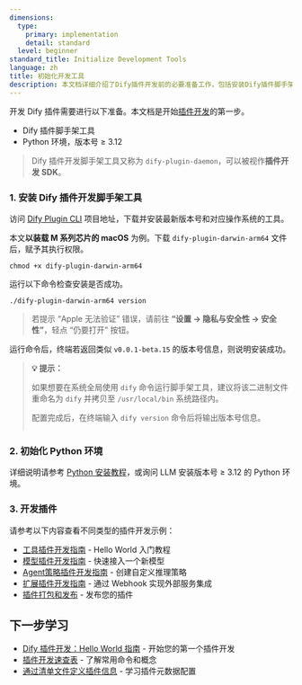 ```yaml
---
dimensions:
  type:
    primary: implementation
    detail: standard
  level: beginner
standard_title: Initialize Development Tools
language: zh
title: 初始化开发工具
description: 本文档详细介绍了Dify插件开发前的必要准备工作，包括安装Dify插件脚手架工具（dify-plugin-daemon）和配置Python环境（版本要求≥3.12）的完整步骤。文档还提供了各类型插件开发的参考链接。
---
```


开发 Dify 插件需要进行以下准备。本文档是开始[插件开发](/plugin_dev_zh/0111-getting-started-dify-plugin.zh)的第一步。

* Dify 插件脚手架工具
* Python 环境，版本号 ≥ 3.12

> Dify 插件开发脚手架工具又称为 `dify-plugin-daemon`，可以被视作**插件开发 SDK**。

### **1. 安装 Dify 插件开发脚手架工具**

访问 [Dify Plugin CLI](https://github.com/langgenius/dify-plugin-daemon/releases) 项目地址，下载并安装最新版本号和对应操作系统的工具。

本文**以装载 M 系列芯片的 macOS** 为例。下载 `dify-plugin-darwin-arm64` 文件后，赋予其执行权限。

```
chmod +x dify-plugin-darwin-arm64
```

运行以下命令检查安装是否成功。

```
./dify-plugin-darwin-arm64 version
```

> 若提示 “Apple 无法验证” 错误，请前往 **“设置 → 隐私与安全性 → 安全性”**，轻点 “仍要打开” 按钮。

运行命令后，终端若返回类似 `v0.0.1-beta.15` 的版本号信息，则说明安装成功。

> **💡 提示：**
>
> 如果想要在系统全局使用 `dify` 命令运行脚手架工具，建议将该二进制文件重命名为 `dify` 并拷贝至 `/usr/local/bin` 系统路径内。
> 
> 配置完成后，在终端输入 `dify version` 命令后将输出版本号信息。
> 
> <img src="https://assets-docs.dify.ai/2025/02/74e57a57c1ae1cc70f4a45084cbbb37e.png" alt="" />

### **2. 初始化 Python 环境**

详细说明请参考 [Python 安装教程](https://pythontest.com/python/installing-python-3-11/)，或询问 LLM 安装版本号 ≥ 3.12 的 Python 环境。

### 3. 开发插件

请参考以下内容查看不同类型的插件开发示例：

- [工具插件开发指南](/plugin_dev_zh/0211-getting-started-dify-tool.zh) - Hello World 入门教程
- [模型插件开发指南](/plugin_dev_zh/0211-getting-started-new-model.zh) - 快速接入一个新模型
- [Agent策略插件开发指南](/plugin_dev_zh/9433-agent-strategy-plugin.zh) - 创建自定义推理策略
- [扩展插件开发指南](/plugin_dev_zh/9231-extension-plugin.zh) - 通过 Webhook 实现外部服务集成
- [插件打包和发布](/plugin_dev_zh/0321-release-overview.zh) - 发布您的插件

## 下一步学习

- [Dify 插件开发：Hello World 指南](/plugin_dev_zh/0211-getting-started-dify-tool.zh) - 开始您的第一个插件开发
- [插件开发速查表](/plugin_dev_zh/0131-cheatsheet.zh) - 了解常用命令和概念
- [通过清单文件定义插件信息](/plugin_dev_zh/0411-plugin-info-by-manifest.zh) - 学习插件元数据配置